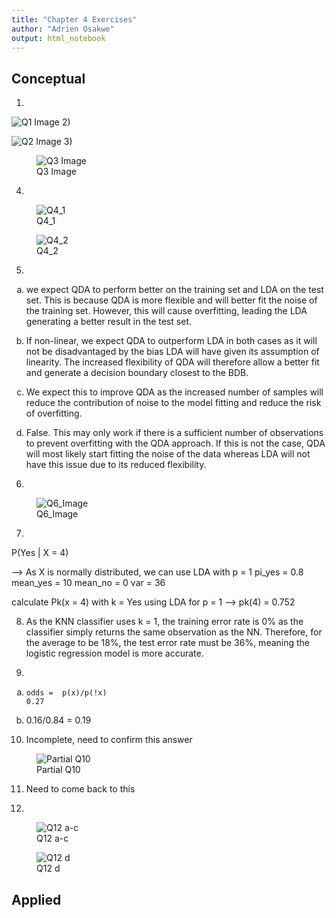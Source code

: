 ```yaml
---
title: "Chapter 4 Exercises"
author: "Adrien Osakwe"
output: html_notebook
---
```


## Conceptual

1)

![Q1 Image](./Q1.jpeg)
2)

![Q2 Image](./Q2.jpeg)
3)

![Q3 Image](./Q3.jpeg)



4)

![Q4_1](./Q4_1.jpeg)

![Q4_2](./Q4_2.jpeg)

5)

a) we expect QDA to perform better on the training set and LDA on the test set.
This is because QDA is more flexible and will better fit the noise of the training set. However, this will cause overfitting, leading the LDA generating a better result in the test set.

b) If non-linear, we expect QDA to outperform LDA in both cases as it will not be disadvantaged by the bias LDA will have given its assumption of linearity. The increased flexibility of QDA will therefore allow a better fit and generate a decision boundary closest to the BDB.

c) We expect this to improve QDA as the increased number of samples will reduce the contribution of noise to the model fitting and reduce the risk of overfitting.

d) False. This may only work if there is a sufficient number of observations to prevent overfitting with the QDA approach. If this is not the case, QDA will most likely start fitting the noise of the data whereas LDA will not have this issue due to its reduced flexibility.
 

6) 

![Q6_Image](./Q6.jpeg)

7)

P(Yes | X = 4)

--> As X is normally distributed, we can use LDA with p = 1
pi_yes = 0.8
mean_yes = 10
mean_no = 0
var = 36

calculate Pk(x = 4) with k = Yes using LDA for p = 1
--> pk(4) = 0.752

8)
  As the KNN classifier uses k = 1, the training error rate is 0% as the classifier
  simply returns the same observation as the NN. Therefore, for the average to be
  18%, the test error rate must be 36%, meaning the logistic regression model is more accurate.
  
9) 

  a) 
    odds =  p(x)/p(!x)
    0.27
  b)
    0.16/0.84 = 0.19

10) Incomplete, need to confirm this answer

![Partial Q10](./Q10.jpeg)

11) Need to come back to this
  
12)

![Q12 a-c](./Q12.jpeg)


![Q12 d](./Q12_d.jpeg)


## Applied


    
       



